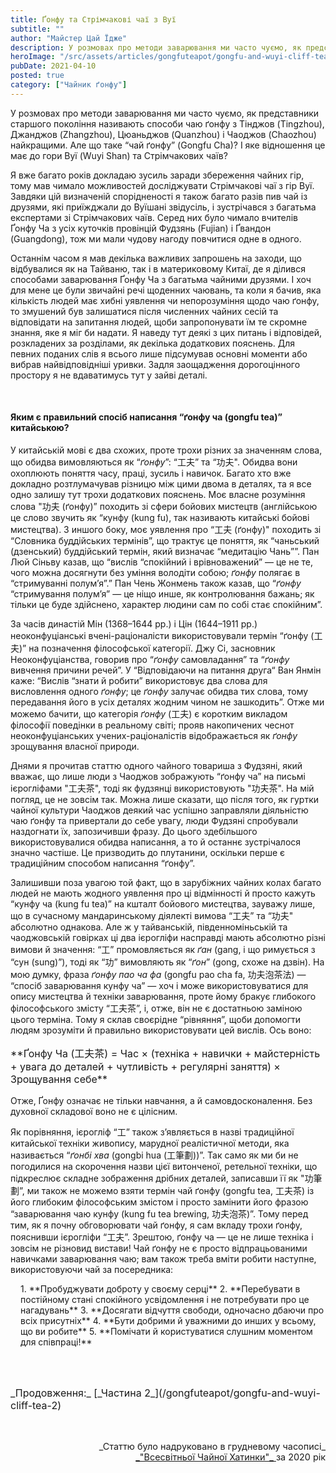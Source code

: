 ```yaml
---
title: Ґонфу та Стрімчакові чаї з Вуї
subtitle: ""
author: "Майстер Цай Їдже"
description: У розмовах про методи заварювання ми часто чуємо, як представники старшого покоління називають способи чаю ґонфу з Тінджов, Джанджов, Цюаньджов і Чаоджов найкращими...
heroImage: "/src/assets/articles/gongfuteapot/gongfu-and-wuyi-cliff-tea/Master-Tsai.jpeg"
pubDate: 2021-04-10
posted: true
category: ["Чайник ґонфу"]
---
```



У розмовах про методи заварювання ми часто чуємо, як представники старшого покоління називають способи чаю ґонфу з Тінджов (Tingzhou), Джанджов (Zhangzhou), Цюаньджов (Quanzhou) і Чаоджов (Chaozhou) найкращими. Але що таке “чай ґонфу” (Gongfu Cha)? І яке відношення це має до гори Вуї (Wuyi Shan) та Стрімчакових чаїв?

Я вже багато років докладаю зусиль заради збереження чайних гір, тому мав чимало можливостей досліджувати Стрімчакові чаї з гір Вуї. Завдяки цій визначеній спорідненості я також багато разів пив чай із друзями, які приїжджали до Вуїшані звідусіль, і зустрічався з багатьма експертами зі Стрімчакових чаїв. Серед них було чимало вчителів Ґонфу Ча з усіх куточків провінцій Фудзянь (Fujian) і Ґвандон (Guangdong), тож ми мали чудову нагоду повчитися одне в одного.

Останнім часом я мав декілька важливих запрошень на заходи, що відбувалися як на Тайваню, так і в материковому Китаї, де я ділився способами заварювання Ґонфу Ча з багатьма чайними друзями. І хоч для мене це були звичайні речі щоденних чаювань, та коли я бачив, яка кількість людей має хибні уявлення чи непорозуміння щодо чаю ґонфу, то змушений був залишатися після численних чайних сесій та відповідати на запитання людей, щоби запропонувати їм те скромне знання, яке я міг би надати. Я наведу тут деякі з цих питань і відповідей, розкладених за розділами, як декілька додаткових пояснень. Для певних поданих слів я всього лише підсумував основні моменти або вибрав найвідповідніші уривки. Задля заощадження дорогоцінного простору я не вдаватимусь тут у зайві деталі.

<p>&nbsp;</p>

#### Яким є правильний спосіб написання “ґонфу ча (gongfu tea)” китайською?

У китайській мові є два схожих, проте трохи різних за значенням слова, що обидва вимовляються як “_ґонфу_”: “工夫” та “功夫". Обидва вони охоплюють поняття часу, праці, зусиль і навичок. Багато хто вже докладно розтлумачував різницю між цими двома в деталях, та я все одно залишу тут трохи додаткових пояснень. Моє власне розуміння слова "功夫 (ґонфу)” походить зі сфери бойових мистецтв (англійською це слово звучить як “кунфу (kung fu), так називають китайські бойові мистецтва). З иншого боку, моє уявлення про “工夫 (ґонфу)" походить зі “Словника буддійських термінів”, що трактує це поняття, як “чаньський (дзенський) буддійський термін, який визначає “медитацію Чань””. Пан Люй Сіньву казав, що “вислів “спокійний і врівноважений” — це не те, чого можна досягнути без уміння володіти собою; _ґонфу_ полягає в “стримуванні полум’я”.” Пан Чень Жонмень також казав, що “_ґонфу_ “стримування полум’я” — це ніщо инше, як контролювання бажань; як тільки це буде здійснено, характер людини сам по собі стає спокійним”.

За часів династій Мін (1368–1644 рр.) і Цін (1644–1911 рр.) неоконфуціанські вчені-раціоналісти використовували термін “ґонфу (工夫)” на позначення філософської категорії. Джу Сі, засновник Неоконфуціанства, говорив про “_ґонфу_ самовладання” та “_ґонфу_ вивчення причини речей”. У “Відповідаючи на питання друга“ Ван Янмін каже: “Вислів “знати й робити” використовує два слова для висловлення одного _ґонфу_; це _ґонфу_ залучає обидва тих слова, тому передавання його в усіх деталях жодним чином не зашкодить”. Отже ми можемо бачити, що категорія _ґонфу_ (工夫) є коротким викладом філософії поведінки в реальному світі; прояв накопичених чеснот неоконфуціанських учених-раціоналістів відображається як _ґонфу_ зрощування власної природи.

Днями я прочитав статтю одного чайного товариша з Фудзяні, який вважає, що лише люди з Чаоджов зображують “ґонфу ча” на письмі ієрогліфами "工夫茶", тоді як фудзянці використовують "功夫茶". На мій погляд, це не зовсім так. Можна лише сказати, що після того, як гуртки чайної культури Чаоджов деякий час успішно заправляли діяльністю чаю ґонфу та привертали до себе увагу, люди Фудзяні спробували наздогнати їх, запозичивши фразу. До цього здебільшого використовувалися обидва написання, а то й останнє зустрічалося значно частіше. Це призводить до плутанини, оскільки перше є традиційним способом написання “ґонфу”.

Залишивши поза увагою той факт, що в зарубіжних чайних колах багато людей не мають жодного уявлення про ці відмінності й просто кажуть “кунфу ча (kung fu tea)” на кшталт бойового мистецтва, зауважу лише, що в сучасному мандаринському діялекті вимова “工夫” та “功夫" абсолютно однакова. Але ж у тайванській, південноміньській та чаоджовській говірках ці два ієрогліфи насправді мають абсолютно різні вимови й значення: “工” промовляється як _ґан_ (gang, і що римується з “сун (sung)”), тоді як “功” вимовляють як “_ґон_” (gong, схоже на дзвін). На мою думку, фраза _ґонфу пао ча фа_ (gongfu pao cha fa, 功夫泡茶法) — “спосіб заварювання кунфу ча” — хоч і може використовуватися для опису мистецтва й техніки заварювання, проте йому бракує глибокого філософського змісту “工夫茶”, і, отже, він не є достатньою заміною цього терміна. Тому я склав своєрідне “рівняння”, щоби допомогти людям зрозуміти й правильно використовувати цей вислів. Ось воно:

<p style="font-size: 1rem;">**Ґонфу Ча (工夫茶) = Час × (техніка + навички + майстерність + увага до деталей + чутливість + регулярні заняття) × Зрощування себе**</p>

Отже, Ґонфу означає не тільки навчання, а й самовдосконалення. Без духовної складової воно не є цілісним.

Як порівняння, ієрогліф “工” також з’являється в назві традиційної китайської техніки живопису, марудної реалістичної методи, яка називається “_ґонбі хва_ (gongbi hua (工筆劃))”. Так само як ми би не погодилися на скорочення назви цієї витонченої, ретельної техніки, що підкреслює складне зображення дрібних деталей, записавши її як "功筆劃”, ми також не можемо взяти термін чай ґонфу (gongfu tea, 工夫茶) із його глибоким філософським змістом і просто замінити його фразою “заварювання чаю кунфу (kung fu tea brewing, 功夫泡茶)”. Тому перед тим, як я почну обговорювати чай ґонфу, я сам вкладу трохи ґонфу, пояснивши ієрогліфи “工夫”. Зрештою, ґонфу ча — це не лише техніка і зовсім не різновид вистави! Чай ґонфу не є просто відпрацьованими навичками заварювання чаю; вам також треба вміти робити наступне, використовуючи чай за посередника:

<section style="padding-left: 1rem;">
    1. **Пробуджувати доброту у своєму серці**
    2. **Перебувати в постійному стані спокійного усвідомлення і не потребувати про це нагадувань**
    3. **Досягати відчуття свободи, одночасно дбаючи про всіх присутніх**
    4. **Бути добрими й уважними до инших у всьому, що ви робите**
    5. **Помічати й користуватися слушним моментом для співпраці!**
</section>

<p>&nbsp;</p>

<p style="font-size: 1rem; margin-top: 2rem;">_Продовження:_ [_Частина 2_](/gongfuteapot/gongfu-and-wuyi-cliff-tea-2)</p>

<p>&nbsp;</p>

<p align="right" style="font-size: 0.9rem;">_Статтю було надруковано в грудневому часописі_<br /><a title="globalteahut.org" href="http://www.globalteahut.org/" target="blank" rel="noopener"> _"Всесвітньої Чайної Хатинки"_ </a>за 2020 рік</p>